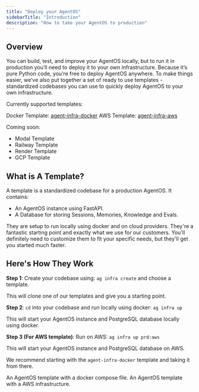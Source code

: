 ```yaml
---
title: "Deploy your AgentOS"
sidebarTitle: "Introduction"
description: "How to take your AgentOS to production"
---
```


## Overview

You can build, test, and improve your AgentOS locally, but to run it in production you’ll need to deploy it to your own infrastructure. Because it’s pure Python code, you’re free to deploy AgentOS anywhere. To make things easier, we’ve also put together a set of ready to use templates - standardized codebases you can use to quickly deploy AgentOS to your own infrastructure.

Currently supported templates:

Docker Template: [agent-infra-docker](https://github.com/agno-agi/agent-infra-docker)
AWS Template: [agent-infra-aws](https://github.com/agno-agi/agent-infra-aws)

Coming soon:

- Modal Template
- Railway Template
- Render Template
- GCP Template

## What is A Template?

A template is a standardized codebase for a production AgentOS. It contains:

- An AgentOS instance using FastAPI.
- A Database for storing Sessions, Memories, Knowledge and Evals.

They are setup to run locally using docker and on cloud providers. They're a fantastic starting point and exactly what we use for our customers. You'll definitely need to customize them to fit your specific needs, but they'll get you started much faster.

## Here's How They Work

**Step 1**: Create your codebase using: `ag infra create` and choose a template.

This will clone one of our templates and give you a starting point.

**Step 2**: `cd` into your codebase and run locally using docker: `ag infra up`

This will start your AgentOS instance and PostgreSQL database locally using docker.

**Step 3 (For AWS template)**: Run on AWS: `ag infra up prd:aws`

This will start your AgentOS instance and PostgreSQL database on AWS.

We recommend starting with the `agent-infra-docker` template and taking it from there.

<CardGroup cols={2}>
  <Card
    title="Agent Infra Docker "
    icon="server"
    href="/templates/agent-infra-docker"
  >
    An AgentOS template with a docker compose file.
  </Card>
  <Card
    title="Agent Infra AWS"
    icon="server"
    href="/templates/agent-infra-aws"
  >
    An AgentOS template with a AWS infrastructure.
  </Card>
</CardGroup>
